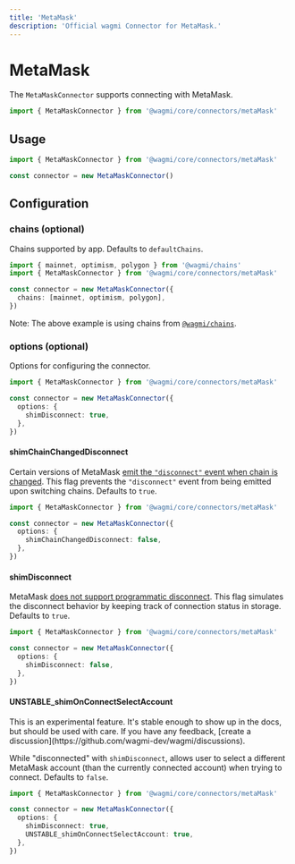 ```yaml
---
title: 'MetaMask'
description: 'Official wagmi Connector for MetaMask.'
---
```



# MetaMask

The `MetaMaskConnector` supports connecting with MetaMask.

```ts
import { MetaMaskConnector } from '@wagmi/core/connectors/metaMask'
```

## Usage

```ts
import { MetaMaskConnector } from '@wagmi/core/connectors/metaMask'

const connector = new MetaMaskConnector()
```

## Configuration

### chains (optional)

Chains supported by app. Defaults to `defaultChains`.

```ts {5}
import { mainnet, optimism, polygon } from '@wagmi/chains'
import { MetaMaskConnector } from '@wagmi/core/connectors/metaMask'

const connector = new MetaMaskConnector({
  chains: [mainnet, optimism, polygon],
})
```

Note: The above example is using chains from [`@wagmi/chains`](/core/chains#wagmichains).

### options (optional)

Options for configuring the connector.

```ts {4-6}
import { MetaMaskConnector } from '@wagmi/core/connectors/metaMask'

const connector = new MetaMaskConnector({
  options: {
    shimDisconnect: true,
  },
})
```

#### shimChainChangedDisconnect

Certain versions of MetaMask [emit the `"disconnect"` event when chain is changed](https://github.com/MetaMask/metamask-extension/issues/13375#issuecomment-1027663334). This flag prevents the `"disconnect"` event from being emitted upon switching chains. Defaults to `true`.

```ts {5}
import { MetaMaskConnector } from '@wagmi/core/connectors/metaMask'

const connector = new MetaMaskConnector({
  options: {
    shimChainChangedDisconnect: false,
  },
})
```

#### shimDisconnect

MetaMask [does not support programmatic disconnect](https://github.com/MetaMask/metamask-extension/issues/10353). This flag simulates the disconnect behavior by keeping track of connection status in storage. Defaults to `true`.

```ts {5}
import { MetaMaskConnector } from '@wagmi/core/connectors/metaMask'

const connector = new MetaMaskConnector({
  options: {
    shimDisconnect: false,
  },
})
```

#### UNSTABLE_shimOnConnectSelectAccount

<Callout type="warning">
  This is an experimental feature. It's stable enough to show up in the docs,
  but should be used with care. If you have any feedback, [create a
  discussion](https://github.com/wagmi-dev/wagmi/discussions).
</Callout>

While "disconnected" with `shimDisconnect`, allows user to select a different MetaMask account (than the currently connected account) when trying to connect. Defaults to `false`.

```ts {6}
import { MetaMaskConnector } from '@wagmi/core/connectors/metaMask'

const connector = new MetaMaskConnector({
  options: {
    shimDisconnect: true,
    UNSTABLE_shimOnConnectSelectAccount: true,
  },
})
```
